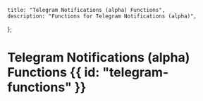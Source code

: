     title: "Telegram Notifications (alpha) Functions",
    description: "Functions for Telegram Notifications (alpha)",
};

# Telegram Notifications (alpha) Functions {{ id: "telegram-functions" }}

